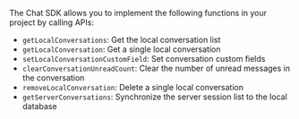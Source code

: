 <PlatformWrapper platform="web">

The Chat SDK allows you to implement the following functions in your project by calling APIs:

- `getLocalConversations`: Get the local conversation list
- `getLocalConversation`: Get a single local conversation
- `setLocalConversationCustomField`: Set conversation custom fields
- `clearConversationUnreadCount`: Clear the number of unread messages in the conversation
- `removeLocalConversation`: Delete a single local conversation
- `getServerConversations`: Synchronize the server session list to the local database

</PlatformWrapper>